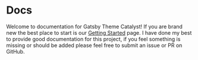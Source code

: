<SEO
  title="Docs"
  description="Documentation for the various themes and starters. Including a list of all theme options and feature flags."
/>

# Docs

Welcome to documentation for Gatsby Theme Catalyst! If you are brand new the best place to start is our [Getting Started](/docs/getting-started) page. I have done my best to provide good documentation for this project, if you feel something is missing or should be added please feel free to submit an issue or PR on GitHub.
